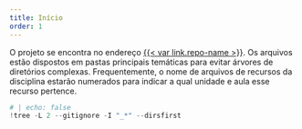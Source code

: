 ```yaml
---
title: Início
order: 1
---
```


O projeto se encontra no endereço [{{< var link.repo-name >}}]({{< var link.repo >}}).
Os arquivos estão dispostos em pastas principais temáticas para evitar árvores de diretórios complexas.
Frequentemente, o nome de arquivos de recursos da disciplina estarão numerados para indicar a qual unidade e aula esse recurso pertence.

```python
# | echo: false
!tree -L 2 --gitignore -I "_*" --dirsfirst
```